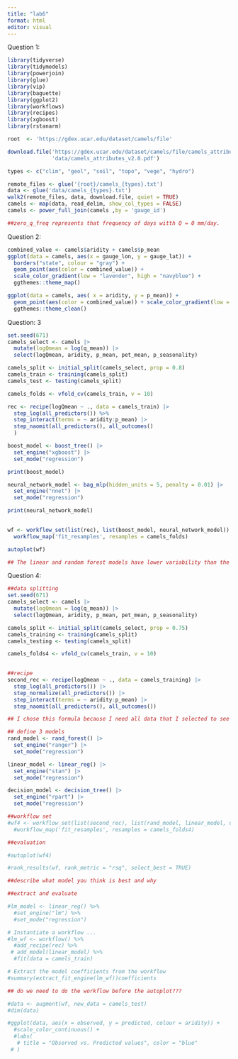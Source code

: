 ```yaml
---
title: "lab6"
format: html
editor: visual
---
```


Question 1:

```r
library(tidyverse)
library(tidymodels)
library(powerjoin)
library(glue)
library(vip)
library(baguette)
library(ggplot2)
library(workflows)
library(recipes)
library(xgboost)
library(rstanarm)
```

```r
root  <- 'https://gdex.ucar.edu/dataset/camels/file'
```

```r
download.file('https://gdex.ucar.edu/dataset/camels/file/camels_attributes_v2.0.pdf', 
              'data/camels_attributes_v2.0.pdf')
```

```r
types <- c("clim", "geol", "soil", "topo", "vege", "hydro")
```

```r
remote_files <- glue('{root}/camels_{types}.txt')
data <- glue('data/camels_{types}.txt')
walk2(remote_files, data, download.file, quiet = TRUE)
camels <- map(data, read_delim, show_col_types = FALSE) 
camels <- power_full_join(camels ,by = 'gauge_id')
```

```r
##zero_q_freq represents that frequency of days witth Q = 0 mm/day.
```

Question 2:

```r
combined_value <- camels$aridity + camels$p_mean
ggplot(data = camels, aes(x = gauge_lon, y = gauge_lat)) +
  borders("state", colour = "gray") +
  geom_point(aes(color = combined_value)) +
  scale_color_gradient(low = "lavender", high = "navyblue") +
  ggthemes::theme_map()
```

```r
ggplot(data = camels, aes( x = aridity, y = p_mean)) +
  geom_point(aes(color = combined_value)) + scale_color_gradient(low = "green", high = "darkgreen") +
  ggthemes::theme_clean()
```

Question: 3

```r
set.seed(671)
camels_select <- camels |>
  mutate(logQmean = log(q_mean)) |>
  select(logQmean, aridity, p_mean, pet_mean, p_seasonality)

camels_split <- initial_split(camels_select, prop = 0.8)
camels_train <- training(camels_split)
camels_test <- testing(camels_split)

camels_folds <- vfold_cv(camels_train, v = 10)
```

```r

rec <- recipe(logQmean ~ ., data = camels_train) |>
  step_log(all_predictors()) %>% 
  step_interact(terms = ~ aridity:p_mean) |>
  step_naomit(all_predictors(), all_outcomes()
  )

```

```r
boost_model <- boost_tree() |>
  set_engine("xgboost") |>
  set_mode("regression")

print(boost_model)
```

```r
neural_network_model <- bag_mlp(hidden_units = 5, penalty = 0.01) |>
  set_engine("nnet") |>
  set_mode("regression")

print(neural_network_model)
  
```

```r
wf <- workflow_set(list(rec), list(boost_model, neural_network_model)) |>
  workflow_map('fit_resamples', resamples = camels_folds)

autoplot(wf)
```

```r
## The linear and random forest models have lower variability than the boost and nueral network models. I would random forest model because it has the lowest range.
```

Question 4:

```r
##data splitting
set.seed(671)
camels_select <- camels |>
  mutate(logQmean = log(q_mean)) |>
  select(logQmean, aridity, p_mean, pet_mean, p_seasonality)

camels_split <- initial_split(camels_select, prop = 0.75)
camels_training <- training(camels_split)
camels_testing <- testing(camels_split)

camels_folds4 <- vfold_cv(camels_train, v = 10)
  
```

```r
##recipe
second_rec <- recipe(logQmean ~ ., data = camels_training) |>
  step_log(all_predictors()) |>
  step_normalize(all_predictors()) |>
  step_interact(terms = ~ aridity:p_mean) |>
  step_naomit(all_predictors(), all_outcomes())

## I chose this formula because I need all data that I selected to see if there is a relationship. Camels training is the data with the selected variables.

```

```r
## define 3 models
rand_model <- rand_forest() |>
  set_engine("ranger") |>
  set_mode("regression")

linear_model <- linear_reg() |>
  set_engine("stan") |>
  set_mode("regression")

decision_model <- decision_tree() |>
  set_engine("rpart") |>
  set_mode("regression")

```

```r
##workflow set
#wf4 <- workflow_set(list(second_rec), list(rand_model, linear_model, decision_model)) |>
  #workflow_map('fit_resamples', resamples = camels_folds4)
```

```r
##evaluation

#autoplot(wf4)

#rank_results(wf, rank_metric = "rsq", select_best = TRUE)

##describe what model you think is best and why
```

```r
##extract and evaluate

#lm_model <- linear_reg() %>%
  #set_engine("lm") %>%
  #set_mode("regression")

# Instantiate a workflow ...
#lm_wf <- workflow() %>%
  #add_recipe(rec) %>%
 # add_model(linear_model) %>%
  #fit(data = camels_train) 

# Extract the model coefficients from the workflow
#summary(extract_fit_engine(lm_wf))coefficients

## do we need to do the workflow before the autoplot???

#data <- augment(wf, new_data = camels_test)
#dim(data)

#ggplot(data, aes(x = observed, y = predicted, colour = aridity)) +
  #scale_color_continuous() +
  #labs(
   # title = "Observed vs. Predicted values", color = "blue"
 # )

```
